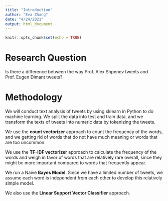 ```yaml
---
title: "Introduction"
author: "Eva Zhang"
date: "4/24/2021"
output: html_document
---
```


```r
knitr::opts_chunk$set(echo = TRUE)
```


# Research Question
Is there a difference between the way Prof. Alex Shpenev tweets and Prof. Eugen 
Dimant tweets?


# Methodology
We will conduct text analysis of tweets by using sklearn in Python 
to do machine learning.
We split the data into test and train data, and we transform the texts of 
tweets into numeric data by tokenizing the tweets.

We use the **count vectorizer** approach to count the frequency of the words, and we 
getting rid of words that do not have much meaning or words that are too uncommon. 

We use the **TF-IDF vectorizer** approach to calculate the frequency of 
the words and weigh in favor of words that are relatively rare overall, since
they might be more important compared to words that frequently appear. 


We run a Naive **Bayes Model**. 
Since we have a limited number of tweets, we assume each word is independent 
from each other to develop this relatively simple model.

We also use the **Linear Support Vector Classifier** approach.

